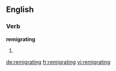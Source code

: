 ==English==

===Verb===
'''remigrating'''

# {{present participle of|remigrate}}

[[de:remigrating]]
[[fr:remigrating]]
[[vi:remigrating]]